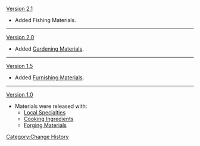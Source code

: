 [[Version 2.1]]
* Added Fishing Materials.
----
[[Version 2.0]]
* Added [[Gardening Materials]].
----
[[Version 1.5]]
* Added [[Furnishing Materials]].
----
[[Version 1.0]]
* Materials were released with:
** [[Local Specialties]]
** [[Cooking Ingredients]]
** [[Forging Materials]]
<noinclude>[[Category:Change History]]</noinclude>